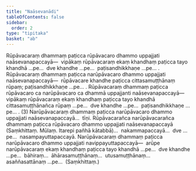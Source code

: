 ```yaml
---
title: "Naāsevanādi"
tableOfContents: false
sidebar:
  order: 2
type: "tipitaka"
basket: "ab"
---
```



<DynamicBreadcrumb />

<Division number="234">

<Paragraph number="4593">
Rūpāvacaraṃ dhammaṃ paṭicca rūpāvacaro dhammo uppajjati naāsevanapaccayā—  vipākaṃ rūpāvacaraṃ ekaṃ khandhaṃ paṭicca tayo khandhā …pe…  dve khandhe …pe…  paṭisandhikkhaṇe …pe… . Rūpāvacaraṃ dhammaṃ paṭicca narūpāvacaro dhammo uppajjati naāsevanapaccayā—  rūpāvacare khandhe paṭicca cittasamuṭṭhānaṃ rūpaṃ; paṭisandhikkhaṇe …pe… . Rūpāvacaraṃ dhammaṃ paṭicca rūpāvacaro ca narūpāvacaro ca dhammā uppajjanti naāsevanapaccayā—  vipākaṃ rūpāvacaraṃ ekaṃ khandhaṃ paṭicca tayo khandhā cittasamuṭṭhānañca rūpaṃ …pe…  dve khandhe …pe…  paṭisandhikkhaṇe …pe… . (3)
</Paragraph>

<Paragraph number="4594">
Narūpāvacaraṃ dhammaṃ paṭicca narūpāvacaro dhammo uppajjati naāsevanapaccayā…  tīṇi.
</Paragraph>

<Paragraph number="4595">
Rūpāvacarañca narūpāvacarañca dhammaṃ paṭicca rūpāvacaro dhammo uppajjati naāsevanapaccayā (Saṃkhittaṃ. Mūlaṃ. Itarepi pañhā kātabbā)…  nakammapaccayā…  dve …pe…  nasampayuttapaccayā.
</Paragraph>

</Division>
<Division number="235">

<Paragraph number="4596">
Narūpāvacaraṃ dhammaṃ paṭicca narūpāvacaro dhammo uppajjati navippayuttapaccayā—  arūpe narūpāvacaraṃ ekaṃ khandhaṃ paṭicca tayo khandhā …pe…  dve khandhe …pe…  bāhiraṃ…  āhārasamuṭṭhānaṃ…  utusamuṭṭhānaṃ…  asaññasattānaṃ …pe…  (Saṃkhittaṃ.)
</Paragraph>
</Division>